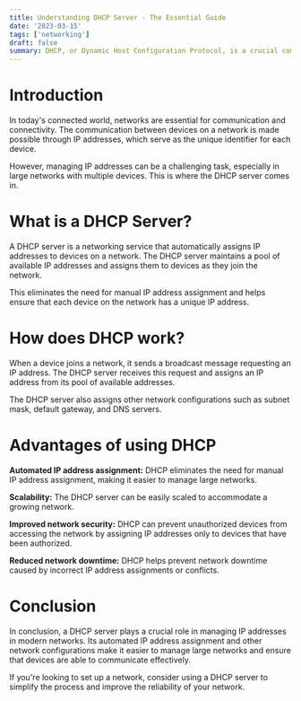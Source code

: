 ```yaml
---
title: Understanding DHCP Server - The Essential Guide
date: '2023-03-15'
tags: ['networking']
draft: false
summary: DHCP, or Dynamic Host Configuration Protocol, is a crucial component of modern network infrastructure. In this article, we'll explore what a DHCP server does and how it helps manage IP addresses dynamically in a network.
---
```


# Introduction

In today's connected world, networks are essential for communication and connectivity. The communication between devices on a network is made possible through IP addresses, which serve as the unique identifier for each device.

However, managing IP addresses can be a challenging task, especially in large networks with multiple devices. This is where the DHCP server comes in.

# What is a DHCP Server?

A DHCP server is a networking service that automatically assigns IP addresses to devices on a network. The DHCP server maintains a pool of available IP addresses and assigns them to devices as they join the network.

This eliminates the need for manual IP address assignment and helps ensure that each device on the network has a unique IP address.

# How does DHCP work?

When a device joins a network, it sends a broadcast message requesting an IP address. The DHCP server receives this request and assigns an IP address from its pool of available addresses.

The DHCP server also assigns other network configurations such as subnet mask, default gateway, and DNS servers.

# Advantages of using DHCP

**Automated IP address assignment:** DHCP eliminates the need for manual IP address assignment, making it easier to manage large networks.

**Scalability:** The DHCP server can be easily scaled to accommodate a growing network.

**Improved network security:** DHCP can prevent unauthorized devices from accessing the network by assigning IP addresses only to devices that have been authorized.

**Reduced network downtime:** DHCP helps prevent network downtime caused by incorrect IP address assignments or conflicts.

# Conclusion

In conclusion, a DHCP server plays a crucial role in managing IP addresses in modern networks. Its automated IP address assignment and other network configurations make it easier to manage large networks and ensure that devices are able to communicate effectively.

If you're looking to set up a network, consider using a DHCP server to simplify the process and improve the reliability of your network.
